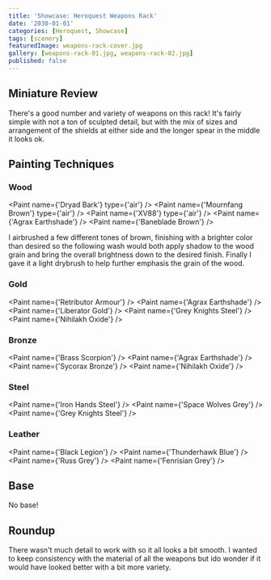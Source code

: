 ```yaml
---
title: 'Showcase: Heroquest Weapons Rack'
date: '2030-01-01'
categories: [Heroquest, Showcase]
tags: [scenery]
featuredImage: weapons-rack-cover.jpg
gallery: [weapons-rack-01.jpg, weapons-rack-02.jpg]
published: false
---
```



## Miniature Review

There's a good number and variety of weapons on this rack! It's fairly simple with not a ton of sculpted detail,
but with the mix of sizes and arrangement of the shields at either side and the longer spear in the middle it looks ok.

## Painting Techniques

### Wood

<Paint name={'Dryad Bark'} type={'air'} />
<Paint name={'Mournfang Brown'} type={'air'} />
<Paint name={'XV88'} type={'air'} />
<Paint name={'Agrax Earthshade'} />
<Paint name={'Baneblade Brown'} />

I airbrushed a few different tones of brown, finishing with a brighter color than desired so the following wash
would both apply shadow to the wood grain and bring the overall brightness down to the desired finish.
Finally I gave it a light drybrush to help further emphasis the grain of the wood.

### Gold

<Paint name={'Retributor Armour'} />
<Paint name={'Agrax Earthshade'} />
<Paint name={'Liberator Gold'} />
<Paint name={'Grey Knights Steel'} />
<Paint name={'Nihilakh Oxide'} />

### Bronze

<Paint name={'Brass Scorpion'} />
<Paint name={'Agrax Earthshade'} />
<Paint name={'Sycorax Bronze'} />
<Paint name={'Nihilakh Oxide'} />

### Steel

<Paint name={'Iron Hands Steel'} />
<Paint name={'Space Wolves Grey'} />
<Paint name={'Grey Knights Steel'} />

### Leather

<Paint name={'Black Legion'} />
<Paint name={'Thunderhawk Blue'} />
<Paint name={'Russ Grey'} />
<Paint name={'Fenrisian Grey'} />

## Base

No base!

## Roundup

There wasn't much detail to work with so it all looks a bit smooth. I wanted to keep consistency with the material of
all the weapons but ido wonder if it would have looked better with a bit more variety.
